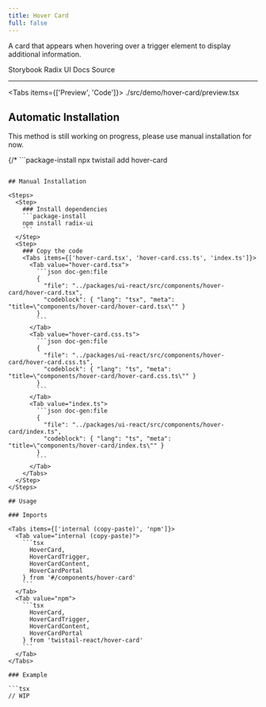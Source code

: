 ```yaml
---
title: Hover Card
full: false
---
```


A card that appears when hovering over a trigger element to display additional information.

<Badges>
  <BadgeLink href="https://storybook.twistail.com/?path=/docs/base-components-hovercard--default" external>
    Storybook
  </BadgeLink>
  <BadgeLink href="https://www.radix-ui.com/primitives/docs/components/hover-card#api-reference" external>
    Radix UI Docs
  </BadgeLink>
  <BadgeLink href="https://github.com/riipandi/twistail/tree/main/packages/ui-react/src/components/hover-card" external>
    Source
  </BadgeLink>
</Badges>

---


<Tabs items={['Preview', 'Code']}>
  <Tab value="Preview" className="rounded-b-xl flex min-h-44 flex-wrap items-center justify-center gap-4 py-20 not-prose">
    <Demo />
  </Tab>
  <Tab value="Code">
    <include cwd lang="tsx">./src/demo/hover-card/preview.tsx</include>
  </Tab>
</Tabs>

## Automatic Installation

<Callout type='warn'>
  This method is still working on progress, please use manual installation for now.
</Callout>

{/* ```package-install
npx twistail add hover-card
``` */}

## Manual Installation

<Steps>
  <Step>
    ### Install dependencies
    ```package-install
    npm install radix-ui
    ```
  </Step>
  <Step>
    ### Copy the code
    <Tabs items={['hover-card.tsx', 'hover-card.css.ts', 'index.ts']}>
      <Tab value="hover-card.tsx">
        ```json doc-gen:file
        {
          "file": "../packages/ui-react/src/components/hover-card/hover-card.tsx",
          "codeblock": { "lang": "tsx", "meta": "title=\"components/hover-card/hover-card.tsx\"" }
        }
        ```
      </Tab>
      <Tab value="hover-card.css.ts">
        ```json doc-gen:file
        {
          "file": "../packages/ui-react/src/components/hover-card/hover-card.css.ts",
          "codeblock": { "lang": "ts", "meta": "title=\"components/hover-card/hover-card.css.ts\"" }
        }
        ```
      </Tab>
      <Tab value="index.ts">
        ```json doc-gen:file
        {
          "file": "../packages/ui-react/src/components/hover-card/index.ts",
          "codeblock": { "lang": "ts", "meta": "title=\"components/hover-card/index.ts\"" }
        }
        ```
      </Tab>
    </Tabs>
  </Step>
</Steps>

## Usage

### Imports

<Tabs items={['internal (copy-paste)', 'npm']}>
  <Tab value="internal (copy-paste)">
    ```tsx
      HoverCard,
      HoverCardTrigger,
      HoverCardContent,
      HoverCardPortal
    } from '#/components/hover-card'
    ```
  </Tab>
  <Tab value="npm">
    ```tsx
      HoverCard,
      HoverCardTrigger,
      HoverCardContent,
      HoverCardPortal
    } from 'twistail-react/hover-card'
    ```
  </Tab>
</Tabs>

### Example

```tsx
// WIP
```
